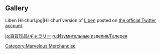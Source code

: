 {{Event Tabs}}
==Gallery==
<gallery>
Liben Hilichurl.jpg|Hilichurl version of [[Liben]] posted on [https://twitter.com/GenshinImpact/status/1352806079340584960 the official Twitter account].
</gallery>

[[Category:Marvelous Merchandise]]

[[ja:百貨珍品/ギャラリー]]
[[ru:Изумительные изделия/Галерея]]